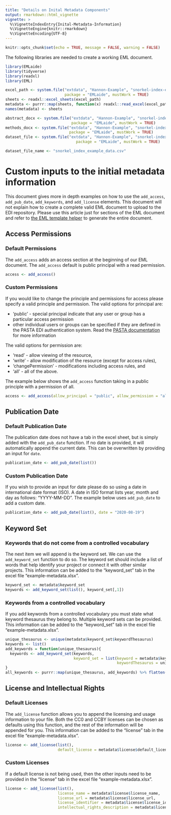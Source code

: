 ```yaml
---
title: "Details on Inital Metadata Components"
output: rmarkdown::html_vignette
vignette: >
  %\VignetteIndexEntry{Inital-Metadata-Information}
  %\VignetteEngine{knitr::rmarkdown}
  %\VignetteEncoding{UTF-8}
---
```


```r
knitr::opts_chunk$set(echo = TRUE, message = FALSE, warning = FALSE)
```
The following libraries are needed to create a working EML document. 
```r
library(EMLaide)
library(tidyverse)
library(readxl)
library(EML)
```

```r
excel_path <- system.file("extdata", "Hannon-Example", "snorkel-index-example-metadata.xlsx", 
                          package = "EMLaide", mustWork = TRUE)
sheets <- readxl::excel_sheets(excel_path)
metadata <- purrr::map(sheets, function(x) readxl::read_excel(excel_path, sheet = x))
names(metadata) <- sheets

abstract_docx <- system.file("extdata", "Hannon-Example", "snorkel-index-example-abstract.docx", 
                             package = "EMLaide", mustWork = TRUE)
methods_docx <- system.file("extdata", "Hannon-Example", "snorkel-index-example-methods.docx", 
                            package = "EMLaide", mustWork = TRUE)
dataset_file <- system.file("extdata", "Hannon-Example", "snorkel-index-example-data.csv",
                               package = "EMLaide", mustWork = TRUE)

dataset_file_name <- "snorkel_index_example_data.csv"
```
# Custom inputs to the initial metadata information 

This document gives more in depth examples on how to use the `add_access`, `add_pub_date`,
`add_keywords`, and `add_license` elements. This document will not explain how to create a complete valid EML document to upload to the EDI repository. Please use this article just for sections of the EML document and refer to [the EML template helper](https://cvpia-osc.github.io/EMLaide//articles/creating-EML.html) to generate the entire document.

## Access Permissions 
### Default Permissions
The `add_access` adds an access section at the beginning of our EML document. The 
`add_access` default is public principal with a read permission. 

```r
access <- add_access()
```

### Custom Permissions 
If you would like to change the principle and permissions for access please specify a 
valid principle and permission. 
The valid options for principal are:

  * 'public' - special principal indicate that any user or group has a particular access permission   
  * other individual users or groups can be specified if they are defined in the PASTA EDI authentication 
   system. Read the [PASTA documentation](https://pastaplus-core.readthedocs.io/_/downloads/en/latest/pdf/) for more information 
   
The valid options for permission are:  

  * 'read' - allow viewing of the resource, 
  * 'write' - allow modification of the resource (except for access rules),   
  * 'changePermission' - modifications including access rules, and  
  * 'all' - all of the above.

The example below shows the `add_access` function taking in a public principle with a permission of all. 
```r
access <- add_access(allow_principal = "public", allow_permission = "all")
```

## Publication Date 
### Default Publication Date
The publication date does not have a tab in the excel sheet, but is simply added with 
the `add_pub_date` function. If no date is provided, it will automatically append
the current date. This can be overwritten by providing an input for `date`. 

```r
publication_date <- add_pub_date(list())
```

### Custom Publication Date 
If you wish to provide an input for date please do so using a date in international date 
format (ISO). A date in ISO format lists year, month and day as follows: "YYYY-MM-DD". The example 
below uses `add_pub_date` to add a custom date. 
```r
publication_date <- add_pub_date(list(), date = "2020-08-19")
```

## Keyword Set 
### Keywords that do not come from a controlled vocabulary 
The next item we will append is the keyword set. We can use the `add_keyword_set` 
function to do so. The keyword set should include a list of words that help 
identify your project or connect it with other similar projects. This information can 
be added to the "keyword_set" tab in the excel file "example-metadata.xlsx".

```r
keyword_set <- metadata$keyword_set
keywords <- add_keyword_set(list(), keyword_set[,1])
```

### Keywords from a controlled vocabulary
If you add keywords
from a controlled vocabulary you must state what keyword thesaurus they belong to. 
Multiple keyword sets can be provided. This information can 
be added to the "keyword_set" tab in the excel file "example-metadata.xlsx".

```r
unique_thesaurus <- unique(metadata$keyword_set$keywordThesaurus)
keywords <- list()
add_keywords = function(unique_thesaurus){
  keywords <- add_keyword_set(keywords, 
                              keyword_set = list(keyword = metadata$keyword_set$keyword[metadata$keyword_set$keywordThesaurus == unique_thesaurus],
                                                 keywordThesaurus = unique_thesaurus))
}
all_keywords <- purrr::map(unique_thesaurus, add_keywords) %>% flatten()
```

## License and Intellectual Rights
### Default Licenses 
The `add_license` function allows you to append the licensing and usage information 
to your file.  Both the CC0 and CCBY licenses can be chosen as defaults using 
this function, and the rest of the information will be appended for you. This information 
can be added to the "license" tab in the excel file "example-metadata.xlsx".

```r
license <- add_license(list(), 
                       default_license = metadata$license$default_license)

```

### Custom Licenses 
If a default license is not being used, then the other inputs need to be provided in 
the "license" tab in the excel file "example-metadata.xlsx". 
```r
license <- add_license(list(),
                       license_name = metadata$license$license_name,
                       license_url = metadata$license$license_url,
                       license_identifier = metadata$license$license_identifier,
                       intellectual_rights_description = metadata$license$intellectual_rights_description)

```






